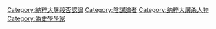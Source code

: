 [[Category:納粹大屠殺否認論|Category:納粹大屠殺否認論]]
[[Category:陰謀論者|Category:陰謀論者]]
[[Category:纳粹大屠杀人物|Category:纳粹大屠杀人物]]
[[Category:偽史學學家|Category:偽史學學家]]